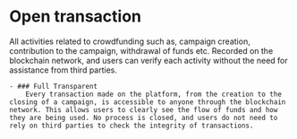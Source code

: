 # Open transaction
All activities related to crowdfunding such as, campaign creation, contribution to the campaign, withdrawal of funds etc. Recorded on the blockchain network, and users can verify each activity without the need for assistance from third parties.

    - ### Full Transparent
        Every transaction made on the platform, from the creation to the closing of a campaign, is accessible to anyone through the blockchain network. This allows users to clearly see the flow of funds and how they are being used. No process is closed, and users do not need to rely on third parties to check the integrity of transactions.

